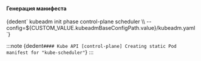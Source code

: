 


<h4>Генерация манифеста</h4>
<CodeBlock language="bash">
  {dedent`
    kubeadm init phase  control-plane scheduler \\
      --config=${CUSTOM_VALUE.kubeadmBaseConfigPath.value}/kubeadm.yaml
  `}
</CodeBlock>

:::note
<CodeBlock language="bash">
  {dedent`
    #### Kube API
    [control-plane] Creating static Pod manifest for "kube-scheduler"
  `}
</CodeBlock>
:::
